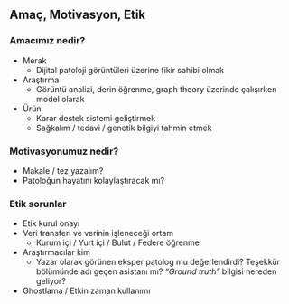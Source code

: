 ## Amaç, Motivasyon, Etik


::: panel-tabset
### Amacımız nedir? {.smaller}
- Merak 
    - Dijital patoloji görüntüleri üzerine fikir sahibi olmak
- Araştırma 
    - Görüntü analizi, derin öğrenme, graph theory üzerinde çalışırken model olarak
- Ürün 
    - Karar destek sistemi geliştirmek
    - Sağkalım / tedavi / genetik bilgiyi tahmin etmek

### Motivasyonumuz nedir? {.smaller}
- Makale / tez yazalım?
- Patoloğun hayatını kolaylaştıracak mı? 

### Etik sorunlar {.smallest}
- Etik kurul onayı
- Veri transferi ve verinin işleneceği ortam
    - Kurum içi / Yurt içi / Bulut / Federe öğrenme
- Araştırmacılar kim
    - Yazar olarak görünen eksper patolog mu değerlendirdi? Teşekkür bölümünde adı geçen asistanı mı? *"Ground truth"* bilgisi nereden geliyor? 
- Ghostlama / Etkin zaman kullanımı

:::

::: {.notes}

:::

